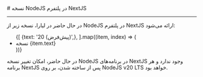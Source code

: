 
<Layout>
# نسخه NodeJS در پلتفرم NextJS
<hr className="mb-2" />

در حال حاضر در لیارا، نسخه زیر از NodeJS در پلتفرم NextJS ارائه می‌شود:

<ul className="pr-4">
  {[
    {text: '20 (پیش‌فرض)',},
  ].map((item, index) => (
    <li
      key={index}
      style={{
        textDecorationColor: "#9ca3af"
      }}
    >
        نسخه {item.text}
    </li>
  ))}
</ul>

<div className="h-4" />
<Alert variant='warning'>
<p>
در حال حاضر، امکان تغییر نسخه NodeJS در برنامه‌های NextJS وجود ندارد و هر برنامه NextJS پس از ساخته شدن، بر روی NodeJS v20 LTS خواهد بود.
</p>
</Alert>

<NextPage next="./connect-to-db/about"/>
</Layout>